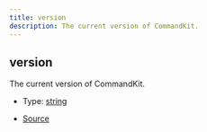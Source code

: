 ```yaml
---
title: version
description: The current version of CommandKit.
---
```


## version

The current version of CommandKit.

- Type: [string](https://developer.mozilla.org/en-US/docs/Web/JavaScript/Reference/Global_Objects/String)

- [Source](https://github.com/underctrl-io/commandkit/blob/4bec6eb15c6d8d01a8ef971868bc7d589a20269e/packages/commandkit/src/index.ts#L11)
